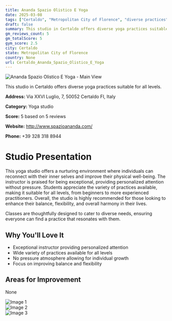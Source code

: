 ```yaml
---
title: Ananda Spazio Olistico E Yoga
date: 2025-03-08
tags: ["Certaldo", "Metropolitan City of Florence", "diverse practices", "nurturing atmosphere", "Certaldo"]  
draft: false
summary: This studio in Certaldo offers diverse yoga practices suitable for all levels.
gm_reviews_count: 5
gm_totalScore: 5
gym_score: 2.5
city: Certaldo
state: Metropolitan City of Florence
country: None
url: Certaldo_Ananda_Spazio_Olistico_E_Yoga
---
```


<div className="aspect-[16/9] relative my-8">
  <img 
    src="https://lh5.googleusercontent.com/p/AF1QipOgij1C5Wd6kXiG-8gfGlUeq6H55_F45uKJtQvs=w1920-h1080-k-no"
    alt="Ananda Spazio Olistico E Yoga - Main View"
    className="object-cover absolute inset-0 w-full h-full rounded-lg"
  />
</div>

This studio in Certaldo offers diverse yoga practices suitable for all levels.

**Address:** Via XXVI Luglio, 7, 50052 Certaldo FI, Italy

**Category:** Yoga studio

**Score:** 5 based on 5 reviews

**Website:** http://www.spazioananda.com/

**Phone:** +39 328 318 8944

# Studio Presentation

This yoga studio offers a nurturing environment where individuals can reconnect with their inner selves and improve their physical well-being. The instructor is praised for being exceptional, providing personalized attention without pressure. Students appreciate the variety of practices available, making it suitable for all levels, from beginners to more experienced practitioners. Overall, the studio is highly recommended for those looking to enhance their balance, flexibility, and overall harmony in their lives.

Classes are thoughtfully designed to cater to diverse needs, ensuring everyone can find a practice that resonates with them.

## Why You'll Love It

- Exceptional instructor providing personalized attention
- Wide variety of practices available for all levels
- No pressure atmosphere allowing for individual growth
- Focus on improving balance and flexibility

## Areas for Improvement

None

<div className="grid grid-cols-1 xl:grid-cols-2 gap-4 my-8">
<div className="aspect-[4/3] relative"><img src="https://lh5.googleusercontent.com/p/AF1QipOOySkyRw2msKW2FKaWB8oSPy_AkvbsCBnopMlA=w1920-h1080-k-no" alt="Image 1" className="object-cover absolute inset-0 w-full h-full rounded-lg" /></div>
<div className="aspect-[4/3] relative"><img src="https://lh5.googleusercontent.com/p/AF1QipMDREtuoI3f4l0xBeCm5AGdbNmaVNoH0TJlRqYt=w1920-h1080-k-no" alt="Image 2" className="object-cover absolute inset-0 w-full h-full rounded-lg" /></div>
<div className="aspect-[4/3] relative"><img src="https://streetviewpixels-pa.googleapis.com/v1/thumbnail?panoid=WFZjM9Ui800y-hMoAa4NCA&cb_client=maps_sv.tactile.gps&w=203&h=100&yaw=256.5858&pitch=0&thumbfov=100" alt="Image 3" className="object-cover absolute inset-0 w-full h-full rounded-lg" /></div>
</div>